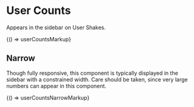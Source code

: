 
<Meta title="Legacy/Components/User Counts" />

# User Counts

Appears in the sidebar on User Shakes.

<Canvas>
  <Story name="User Counts" height="100px">
    {() => userCountsMarkup}
  </Story>
</Canvas>

## Narrow

Though fully responsive, this component is typically displayed in the sidebar with a constrained width. Care should be taken, since very large numbers can appear in this component.

<Canvas>
  <Story name="Narrow" height="100px">
    {() => userCountsNarrowMarkup}
  </Story>
</Canvas>
